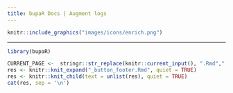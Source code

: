 ```yaml
---
title: bupaR Docs | Augment logs
---
```



```r
knitr::include_graphics("images/icons/enrich.png")
```

***

```r
library(bupaR)
```


```r
CURRENT_PAGE <-  stringr::str_replace(knitr::current_input(), ".Rmd",".html")
res <- knitr::knit_expand("_button_footer.Rmd", quiet = TRUE)
res <- knitr::knit_child(text = unlist(res), quiet = TRUE)
cat(res, sep = '\n')
```